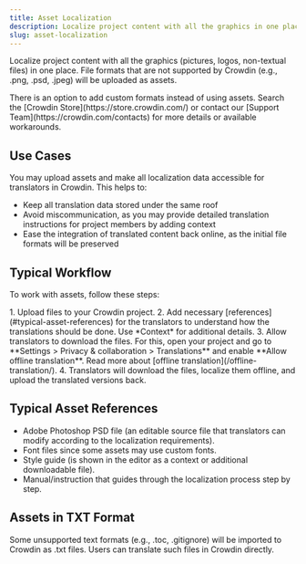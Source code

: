 ```yaml
---
title: Asset Localization
description: Localize project content with all the graphics in one place
slug: asset-localization
---
```



Localize project content with all the graphics (pictures, logos, non-textual files) in one place. File formats that are not supported by Crowdin (e.g., .png, .psd, .jpeg) will be uploaded as assets.

<Aside type="tip">
  There is an option to add custom formats instead of using assets. Search the [Crowdin Store](https://store.crowdin.com/) or contact our [Support Team](https://crowdin.com/contacts) for more details or available workarounds.
</Aside>

## Use Cases

You may upload assets and make all localization data accessible for translators in Crowdin. This helps to:

- Keep all translation data stored under the same roof
- Avoid miscommunication, as you may provide detailed translation instructions for project members by adding context
- Ease the integration of translated content back online, as the initial file formats will be preserved

## Typical Workflow

To work with assets, follow these steps:

<Steps>
  1. Upload files to your Crowdin project.
  2. Add necessary [references](#typical-asset-references) for the translators to understand how the translations should be done. Use *Context* for additional details.
  3. Allow translators to download the files. For this, open your project and go to **Settings > Privacy & collaboration > Translations** and enable **Allow offline translation**.
     <ReadMore>Read more about [offline translation](/offline-translation/).</ReadMore>
  4. Translators will download the files, localize them offline, and upload the translated versions back.
</Steps>

## Typical Asset References

- Adobe Photoshop PSD file (an editable source file that translators can modify according to the localization requirements).
- Font files since some assets may use custom fonts.
- Style guide (is shown in the editor as a context or additional downloadable file).
- Manual/instruction that guides through the localization process step by step.

## Assets in TXT Format

Some unsupported text formats (e.g., .toc, .gitignore) will be imported to Crowdin as .txt files. Users can translate such files in Crowdin directly.
